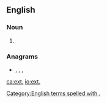 ==English==

===Noun===
{{en-noun|exts.}}

# {{abbreviation of|extension|lang=en}}

===Anagrams===
* {{l|en|tex}}, {{l|en|Tex}}, {{l|en|TeX}}, {{l|en|Tex.}}

[[Category:English terms spelled with .]]

[[ca:ext.]]
[[io:ext.]]